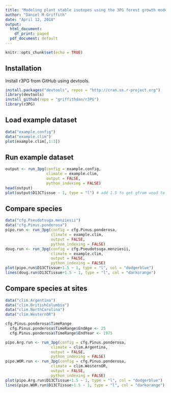 ```yaml
---
title: "Modeling plant stable isotopes using the 3PG forest growth model in R"
author: "Daniel M Griffith"
date: "April 12, 2018"
output:
  html_document:
    df_print: paged
  pdf_document: default
---
```


```r
knitr::opts_chunk$set(echo = TRUE)
```

## Installation

Install r3PG from GitHub using devtools.

```r
install.packages("devtools", repos = "http://cran.us.r-project.org")
library(devtools)
install_github(repo = "griffithdan/r3PG")
library(r3PG)
```

## Load example dataset

```r
data("example.config")
data("example.clim")
plot(example.clim[,1:3])
```

## Run example dataset

```r
output <- run_3pg(config = example.config, 
                  climate = example.clim, 
                  output = FALSE, 
                  python_indexing = FALSE)
head(output)
plot(output$D13CTissue ~ 1, type = "l") # add 1.5 to get gfrom wood to cellulose
```

## Compare species

```r
data("cfg.Pseudotsuga.menziesii")
data("cfg.Pinus.ponderosa")
pipo.run <- run_3pg(config = cfg.Pinus.ponderosa, 
                    climate = example.clim, 
                    output = FALSE, 
                    python_indexing = FALSE)
doug.run <- run_3pg(config = cfg.Pseudotsuga.menziesii, 
                    climate = example.clim, 
                    output = FALSE, 
                    python_indexing = FALSE)
plot(pipo.run$D13CTissue+1.5 ~ 1, type = "l", col = "dodgerblue")
lines(doug.run$D13CTissue+1.5 ~ 1, type = "l", col = "darkorange")
```

## Compare species at sites

```r
data("clim.Argentina")
data("clim.BritishColumbia")
data("clim.NorthCarolina")
data("clim.WesternOR")

cfg.Pinus.ponderosa$TimeRange
  cfg.Pinus.ponderosa$TimeRange$EndAge <- 25
  cfg.Pinus.ponderosa$TimeRange$EndYear <- 1975

pipo.Arg.run <- run_3pg(config = cfg.Pinus.ponderosa, 
                    climate = clim.Argentina, 
                    output = FALSE, 
                    python_indexing = FALSE)
pipo.WOR.run <- run_3pg(config = cfg.Pinus.ponderosa, 
                    climate = clim.WesternOR, 
                    output = FALSE, 
                    python_indexing = FALSE)
plot(pipo.Arg.run$D13CTissue+1.5 ~ 1, type = "l", col = "dodgerblue")
lines(pipo.WOR.run$D13CTissue+1.5 ~ 1, type = "l", col = "darkorange")
```



